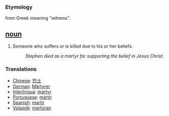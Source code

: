 === Etymology ===
from Greek meaning "witness".

== [[noun]] ==
#Someone who suffers or is killed due to his or her beliefs.
#:''Stephen died as a martyr for supporting the belief in Jesus Christ''.

=== Translations ===
*[[Chinese]]: [[烈士]]
*[[German]]: [[Märtyrer]]
*[[Interlingua]]: [[martyr]]
*[[Portuguese]]: [[mártir]]
*[[Spanish]]: [[martir]]
*[[Volapük]]: [[martüran]]